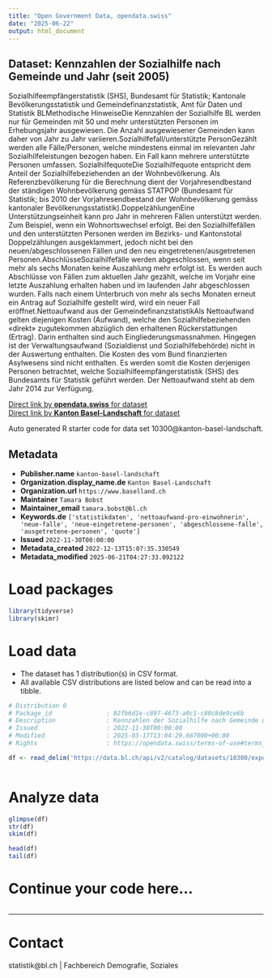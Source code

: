 ```yaml
---
title: "Open Government Data, opendata.swiss"
date: "2025-06-22"
output: html_document
---
```


## Dataset: Kennzahlen der Sozialhilfe nach Gemeinde und Jahr (seit 2005)

Sozialhilfeempfängerstatistik (SHS), Bundesamt für Statistik; Kantonale Bevölkerungsstatistik und Gemeindefinanzstatistik, Amt für Daten und Statistik BLMethodische HinweiseDie Kennzahlen der Sozialhilfe BL werden nur für Gemeinden mit 50 und mehr unterstützten Personen im Erhebungsjahr ausgewiesen. Die Anzahl ausgewiesener Gemeinden kann daher von Jahr zu Jahr variieren.Sozialhilfefall/unterstützte PersonGezählt werden alle Fälle/Personen, welche mindestens einmal im relevanten Jahr Sozialhilfeleistungen bezogen haben. Ein Fall kann mehrere unterstützte Personen umfassen. SozialhilfequoteDie Sozialhilfequote entspricht dem Anteil der Sozialhilfebeziehenden an der Wohnbevölkerung. Als Referenzbevölkerung für die Berechnung dient der Vorjahresendbestand der ständigen Wohnbevölkerung gemäss STATPOP (Bundesamt für Statistik; bis 2010 der Vorjahresendbestand der Wohnbevölkerung gemäss kantonaler Bevölkerungsstatistik).DoppelzählungenEine Unterstützungseinheit kann pro Jahr in mehreren Fällen unterstützt werden. Zum Beispiel, wenn ein Wohnortswechsel erfolgt. Bei den Sozialhilfefällen und den unterstützten Personen werden im Bezirks- und Kantonstotal Doppelzählungen ausgeklammert, jedoch nicht bei den neuen/abgeschlossenen Fällen und den neu eingetretenen/ausgetretenen Personen.AbschlüsseSozialhilfefälle werden abgeschlossen, wenn seit mehr als sechs Monaten keine Auszahlung mehr erfolgt ist. Es werden auch Abschlüsse von Fällen zum aktuellen Jahr gezählt, welche im Vorjahr eine letzte Auszahlung erhalten haben und im laufenden Jahr abgeschlossen wurden. Falls nach einem Unterbruch von mehr als sechs Monaten erneut ein Antrag auf Sozialhilfe gestellt wird, wird ein neuer Fall eröffnet.Nettoaufwand aus der GemeindefinanzstatistikAls Nettoaufwand gelten diejenigen Kosten (Aufwand), welche den Sozialhilfebeziehenden «direkt» zugutekommen abzüglich den erhaltenen Rückerstattungen (Ertrag). Darin enthalten sind auch Eingliederungsmassnahmen. Hingegen ist der Verwaltungsaufwand (Sozialdienst und Sozialhilfebehörde) nicht in der Auswertung enthalten. Die Kosten des vom Bund finanzierten Asylwesens sind nicht enthalten. Es werden somit die Kosten derjenigen Personen betrachtet, welche Sozialhilfeempfängerstatistik (SHS) des Bundesamts für Statistik geführt werden. Der Nettoaufwand steht ab dem Jahr 2014 zur Verfügung.

[Direct link by **opendata.swiss** for dataset](https://opendata.swiss/de/dataset/kennzahlen-der-sozialhilfe-nach-gemeinde-und-jahr-ab-2005)<br>
[Direct link by **Kanton Basel-Landschaft** for dataset](https://data.bl.ch/explore/dataset/10300/)

Auto generated R starter code for data set 10300@kanton-basel-landschaft.

## Metadata

- **Publisher.name** `kanton-basel-landschaft`
- **Organization.display_name.de** `Kanton Basel-Landschaft`
- **Organization.url** `https://www.baselland.ch`
- **Maintainer** `Tamara Bobst`
- **Maintainer_email** `tamara.bobst@bl.ch`
- **Keywords.de** `['statistikdaten', 'nettoaufwand-pro-einwohnerin', 'neue-falle', 'neue-eingetretene-personen', 'abgeschlossene-falle', 'ausgetretene-personen', 'quote']`
- **Issued** `2022-11-30T00:00:00`
- **Metadata_created** `2022-12-13T15:07:35.330549`
- **Metadata_modified** `2025-06-21T04:27:33.092122`


# Load packages

```r

library(tidyverse)
library(skimr)

```

# Load data

-   The dataset has 1 distribution(s) in CSV format.
-   All available CSV distributions are listed below and can be read into a tibble.

```r

# Distribution 0
# Package_id               : 82fb6d1e-c897-4673-a0c1-c80c8de9ce6b
# Description              : Kennzahlen der Sozialhilfe nach Gemeinde und Jahr (seit 2005) (csv)
# Issued                   : 2022-11-30T00:00:00
# Modified                 : 2025-03-17T13:04:29.667000+00:00
# Rights                   : https://opendata.swiss/terms-of-use#terms_by

df <- read_delim('https://data.bl.ch/api/v2/catalog/datasets/10300/exports/csv?use_labels=true')



```

# Analyze data

```r

glimpse(df)
str(df)
skim(df)

head(df)
tail(df)

```

# Continue your code here...

```r

```

------------------------------------------------------------------------

# Contact

statistik@bl.ch | Fachbereich Demografie, Soziales
